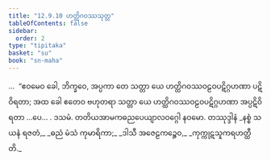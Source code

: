 ```yaml
---
title: "12.9.10 ဟတ္ထိဂဝဿသုတ္တ"
tableOfContents: false
sidebar:
  order: 2
type: "tipitaka"
basket: "su"
book: "sn-maha"
---
```



<DynamicBreadcrumb />

<Division number="1160" book="sn-maha">

<Paragraph number="2500" book="sn-maha">
…  “ဧဝမေဝ ခေါ, ဘိက္ခဝေ, အပ္ပကာ တေ သတ္တာ ယေ ဟတ္ထိဂဝဿဝဠဝပဋိဂ္ဂဟဏာ ပဋိဝိရတာ; အထ ခေါ ဧတေဝ ဗဟုတရာ သတ္တာ ယေ ဟတ္ထိဂဝဿဝဠဝပဋိဂ္ဂဟဏာ အပ္ပဋိဝိရတာ …ပေ… .

</Paragraph>
</Division>

<Paragraph number="2501" type="center" book="sn-maha">
ဒသမံ.



</Paragraph>

<Paragraph number="2502" type="center" book="sn-maha">
တတိယအာမကဓညပေယျာလဝဂ္ဂေါ နဝမော.



</Paragraph>

<Paragraph number="2503" type="center" book="sn-maha">
တဿုဒ္ဒါနံ


</Paragraph>

<Paragraph number="2504" type="verses" book="sn-maha">
_နစ္စံ သယနံ ရဇတံ,_  
_ဓညံ မံသံ ကုမာရိကာ;_  
_ဒါသီ အဇေဠကဉ္စေဝ,_  
_ကုက္ကုဋသူကရဟတ္ထီတိ._
</Paragraph>